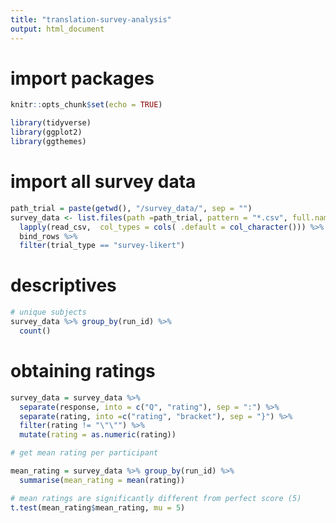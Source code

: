 ```yaml
---
title: "translation-survey-analysis"
output: html_document
---
```

# import packages
```r
knitr::opts_chunk$set(echo = TRUE)

library(tidyverse)
library(ggplot2)
library(ggthemes)

```

# import all survey data

```r
path_trial = paste(getwd(), "/survey_data/", sep = "")
survey_data <- list.files(path =path_trial, pattern = "*.csv", full.names = TRUE) %>% 
  lapply(read_csv,  col_types = cols( .default = col_character())) %>% 
  bind_rows %>%
  filter(trial_type == "survey-likert")
```

# descriptives

```r
# unique subjects
survey_data %>% group_by(run_id) %>%
  count()
```

# obtaining ratings

```r
survey_data = survey_data %>%
  separate(response, into = c("Q", "rating"), sep = ":") %>%
  separate(rating, into =c("rating", "bracket"), sep = "}") %>%
  filter(rating != "\"\"") %>%
  mutate(rating = as.numeric(rating))

# get mean rating per participant

mean_rating = survey_data %>% group_by(run_id) %>%
  summarise(mean_rating = mean(rating))

# mean ratings are significantly different from perfect score (5)
t.test(mean_rating$mean_rating, mu = 5)

```

